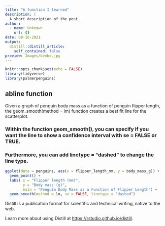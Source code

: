 ```yaml
---
title: "A function I learned"
description: |
  A short description of the post.
author:
  - name: Unknown
    url: {}
date: 08-10-2021
output:
  distill::distill_article:
    self_contained: false
preview: Images/bembe.jpg
---
```



```r
knitr::opts_chunk$set(echo = FALSE)
library(tidyverse)
library(palmerpenguins)
```

## abline function

Given a graph of penguin body mass as a function of penguin flipper length, the geom_smooth(method = lm) function creates a best fit line for the scatterplot.

### Within the function geom_smooth(), you can specify if you want the line to show a confidence interval with se = FALSE or TRUE.

### Furthermore, you can add linetype = "dashed" to change the line type.

```r
ggplot(data = penguins, aes(x = flipper_length_mm, y = body_mass_g)) +
  geom_point() +
  labs( x = "Flipper length (mm)", 
        y = "Body mass (g)", 
        main = "Penguin Body Mass as a Function of Flipper Length") +
  geom_smooth(method = lm, se = FALSE, linetype = "dashed")

```



Distill is a publication format for scientific and technical writing, native to the web.

Learn more about using Distill at <https://rstudio.github.io/distill>.


